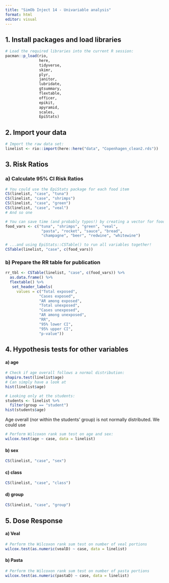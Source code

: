 ```yaml
---
title: "SimOb Inject 14 - Univariable analysis"
format: html
editor: visual
---
```


## 1. Install packages and load libraries

```r
# Load the required libraries into the current R session:
pacman::p_load(rio, 
               here, 
               tidyverse, 
               skimr,
               plyr,
               janitor,
               lubridate,
               gtsummary, 
               flextable,
               officer,
               epikit, 
               apyramid, 
               scales,
               EpiStats)

```

## 2. Import your data

```r
# Import the raw data set:
linelist <- rio::import(here::here("data", "Copenhagen_clean2.rds"))
```

## 3. Risk Ratios

### a) Calculate 95% CI Risk Ratios

```r
# You could use the EpiStats package for each food item
CS(linelist, "case", "tuna")
CS(linelist, "case", "shrimps")
CS(linelist, "case", "green")
CS(linelist, "case", "veal")
# And so one
```

```r
# You can save time (and probably typos!) by creating a vector for food variables...
food_vars <- c("tuna", "shrimps", "green", "veal", 
                "pasta", "rocket", "sauce", "bread",
                "champagne", "beer", "redwine", "whitewine")

# ...and using EpiStats::CSTable() to run all variables together!
CSTable(linelist, "case", c(food_vars))
```

### b) Prepare the RR table for publication

```r
rr_tbl <- CSTable(linelist, "case", c(food_vars)) %>% 
  as.data.frame() %>% 
  flextable() %>% 
   set_header_labels(
     values = c("Total exposed",     
               "Cases exposed", 
               "AR among exposed",    
               "Total unexposed",
               "Cases unexposed",
               "AR among unexposed",
               "RR",         
               "95% lower CI",             
               "95% upper CI",
               "p-value"))
```

## 4. Hypothesis tests for other variables

#### a) age

```r
# Check if age overall follows a normal distribution:
shapiro.test(linelist$age)
# Can simply have a look at
hist(linelist$age)

# Looking only at the students:
students <- linelist %>% 
  filter(group == "student")
hist(students$age)
```

Age overall (nor within the students' group) is not normally distributed. We could use

```r
# Perform Wilcoxon rank sum test on age and sex:
wilcox.test(age ~ case, data = linelist)
```

#### b) sex

```r
CS(linelist, "case", "sex")
```

#### c) class

```r
CS(linelist, "case", "class")
```

#### d) group

```r
CS(linelist, "case", "group")
```

## 5. Dose Response

#### a) Veal

```r
# Perform the Wilcoxon rank sum test on number of veal portions
wilcox.test(as.numeric(vealD) ~ case, data = linelist)
```

#### b) Pasta

```r
# Perform the Wilcoxon rank sum test on number of pasta portions
wilcox.test(as.numeric(pastaD) ~ case, data = linelist)
```
